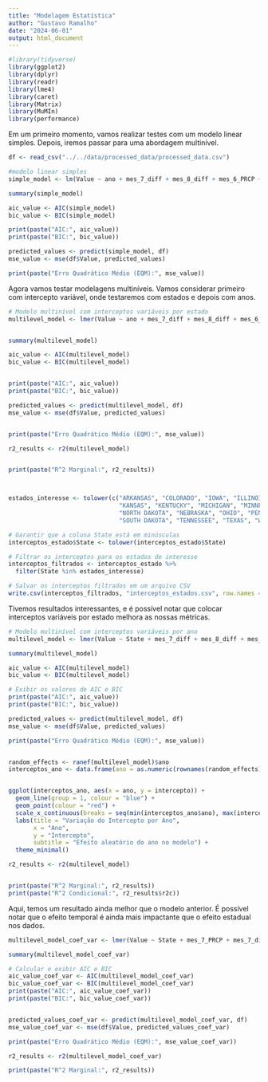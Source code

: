 ```yaml
---
title: "Modelagem Estatística"
author: "Gustavo Ramalho"
date: "2024-06-01"
output: html_document
---
```




```r
#library(tidyverse)
library(ggplot2)
library(dplyr)
library(readr)
library(lme4)
library(caret)
library(Matrix)
library(MuMIn)
library(performance)

```

Em um primeiro momento, vamos realizar testes com um modelo linear simples. Depois, iremos passar para uma abordagem multinível.

```r
df <- read_csv("../../data/processed_data/processed_data.csv")

#modelo linear simples
simple_model <- lm(Value ~ ano + mes_7_diff + mes_8_diff + mes_6_PRCP + mes_7_PRCP, data = df)

summary(simple_model)

aic_value <- AIC(simple_model)
bic_value <- BIC(simple_model)

print(paste("AIC:", aic_value))
print(paste("BIC:", bic_value))

predicted_values <- predict(simple_model, df)
mse_value <- mse(df$Value, predicted_values)

print(paste("Erro Quadrático Médio (EQM):", mse_value))
```

Agora vamos testar modelagens multiníveis. Vamos considerar primeiro com intercepto variável, onde testaremos com estados e depois com anos.


```r
# Modelo multinível com interceptos variáveis por estado
multilevel_model <- lmer(Value ~ ano + mes_7_diff + mes_8_diff + mes_6_PRCP + mes_7_PRCP + (1 | State), data = df)


summary(multilevel_model)

aic_value <- AIC(multilevel_model)
bic_value <- BIC(multilevel_model)


print(paste("AIC:", aic_value))
print(paste("BIC:", bic_value))

predicted_values <- predict(multilevel_model, df)
mse_value <- mse(df$Value, predicted_values)


print(paste("Erro Quadrático Médio (EQM):", mse_value))

r2_results <- r2(multilevel_model)


print(paste("R^2 Marginal:", r2_results))



estados_interesse <- tolower(c("ARKANSAS", "COLORADO", "IOWA", "ILLINOIS", "INDIANA", 
                               "KANSAS", "KENTUCKY", "MICHIGAN", "MINNESOTA", "MISSOURI", 
                               "NORTH DAKOTA", "NEBRASKA", "OHIO", "PENNSYLVANIA", 
                               "SOUTH DAKOTA", "TENNESSEE", "TEXAS", "WISCONSIN"))

# Garantir que a coluna State está em minúsculas
interceptos_estado$State <- tolower(interceptos_estado$State)

# Filtrar os interceptos para os estados de interesse
interceptos_filtrados <- interceptos_estado %>%
  filter(State %in% estados_interesse)

# Salvar os interceptos filtrados em um arquivo CSV
write.csv(interceptos_filtrados, "interceptos_estados.csv", row.names = FALSE)

```

Tivemos resultados interessantes, e é possível notar que colocar interceptos variáveis por estado melhora as nossas métricas.


```r
# Modelo multinível com interceptos variáveis por ano
multilevel_model <- lmer(Value ~ State + mes_7_diff + mes_8_diff + mes_6_PRCP + mes_7_PRCP + (1 | ano), data = df)

summary(multilevel_model)

aic_value <- AIC(multilevel_model)
bic_value <- BIC(multilevel_model)

# Exibir os valores de AIC e BIC
print(paste("AIC:", aic_value))
print(paste("BIC:", bic_value))

predicted_values <- predict(multilevel_model, df) 
mse_value <- mse(df$Value, predicted_values)

print(paste("Erro Quadrático Médio (EQM):", mse_value))


random_effects <- ranef(multilevel_model)$ano
interceptos_ano <- data.frame(ano = as.numeric(rownames(random_effects)), intercepto = random_effects[, "(Intercept)"])


ggplot(interceptos_ano, aes(x = ano, y = intercepto)) +
  geom_line(group = 1, colour = "blue") +
  geom_point(colour = "red") +
  scale_x_continuous(breaks = seq(min(interceptos_ano$ano), max(interceptos_ano$ano), by = 10)) +
  labs(title = "Variação do Intercepto por Ano",
       x = "Ano",
       y = "Intercepto",
       subtitle = "Efeito aleatório do ano no modelo") +
  theme_minimal()

r2_results <- r2(multilevel_model)


print(paste("R^2 Marginal:", r2_results))
print(paste("R^2 Condicional:", r2_results$r2c))
```
Aqui, temos um resultado ainda melhor que o modelo anterior. É possível notar que o efeito temporal é ainda mais impactante que o efeito estadual nos dados.

```r

multilevel_model_coef_var <- lmer(Value ~ State + mes_7_PRCP + mes_7_diff + mes_8_diff + mes_6_PRCP + (mes_7_diff + mes_7_PRCP | ano), data = df)

summary(multilevel_model_coef_var)

# Calcular e exibir AIC e BIC
aic_value_coef_var <- AIC(multilevel_model_coef_var)
bic_value_coef_var <- BIC(multilevel_model_coef_var)
print(paste("AIC:", aic_value_coef_var))
print(paste("BIC:", bic_value_coef_var))


predicted_values_coef_var <- predict(multilevel_model_coef_var, df) 
mse_value_coef_var <- mse(df$Value, predicted_values_coef_var)

print(paste("Erro Quadrático Médio (EQM):", mse_value_coef_var))

r2_results <- r2(multilevel_model_coef_var)

print(paste("R^2 Marginal:", r2_results))
```
